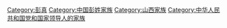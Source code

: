[[Category:彭真|Category:彭真]]
[[Category:中国彭姓家族|Category:中国彭姓家族]]
[[Category:山西家族|Category:山西家族]]
[[Category:中华人民共和国党和国家领导人的家族|Category:中华人民共和国党和国家领导人的家族]]